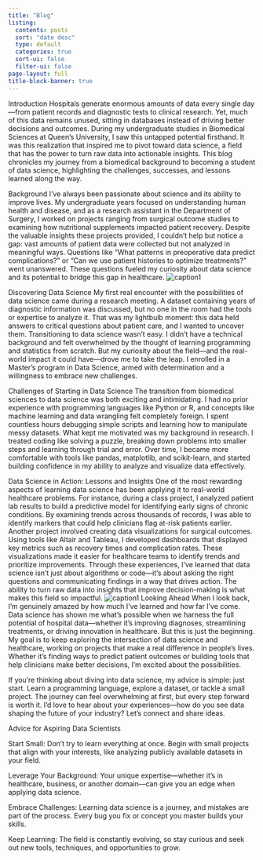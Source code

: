 ```yaml
---
title: "Blog"
listing:
  contents: posts
  sort: "date desc"
  type: default
  categories: true
  sort-ui: false
  filter-ui: false
page-layout: full
title-block-banner: true
---
```


Introduction
Hospitals generate enormous amounts of data every single day—from patient records and diagnostic tests to clinical research. Yet, much of this data remains unused, sitting in databases instead of driving better decisions and outcomes. During my undergraduate studies in Biomedical Sciences at Queen’s University, I saw this untapped potential firsthand. It was this realization that inspired me to pivot toward data science, a field that has the power to turn raw data into actionable insights. This blog chronicles my journey from a biomedical background to becoming a student of data science, highlighting the challenges, successes, and lessons learned along the way.

Background
I’ve always been passionate about science and its ability to improve lives. My undergraduate years focused on understanding human health and disease, and as a research assistant in the Department of Surgery, I worked on projects ranging from surgical outcome studies to examining how nutritional supplements impacted patient recovery.
Despite the valuable insights these projects provided, I couldn’t help but notice a gap: vast amounts of patient data were collected but not analyzed in meaningful ways. Questions like “What patterns in preoperative data predict complications?” or “Can we use patient histories to optimize treatments?” went unanswered. These questions fueled my curiosity about data science and its potential to bridge this gap in healthcare.
![caption1](images/image_1.png.png)


Discovering Data Science
My first real encounter with the possibilities of data science came during a research meeting. A dataset containing years of diagnostic information was discussed, but no one in the room had the tools or expertise to analyze it. That was my lightbulb moment: this data held answers to critical questions about patient care, and I wanted to uncover them.
Transitioning to data science wasn’t easy. I didn’t have a technical background and felt overwhelmed by the thought of learning programming and statistics from scratch. But my curiosity about the field—and the real-world impact it could have—drove me to take the leap. I enrolled in a Master’s program in Data Science, armed with determination and a willingness to embrace new challenges.

Challenges of Starting in Data Science
The transition from biomedical sciences to data science was both exciting and intimidating. I had no prior experience with programming languages like Python or R, and concepts like machine learning and data wrangling felt completely foreign. I spent countless hours debugging simple scripts and learning how to manipulate messy datasets.
What kept me motivated was my background in research. I treated coding like solving a puzzle, breaking down problems into smaller steps and learning through trial and error. Over time, I became more comfortable with tools like pandas, matplotlib, and scikit-learn, and started building confidence in my ability to analyze and visualize data effectively.

Data Science in Action: Lessons and Insights
One of the most rewarding aspects of learning data science has been applying it to real-world healthcare problems. For instance, during a class project, I analyzed patient lab results to build a predictive model for identifying early signs of chronic conditions. By examining trends across thousands of records, I was able to identify markers that could help clinicians flag at-risk patients earlier.
Another project involved creating data visualizations for surgical outcomes. Using tools like Altair and Tableau, I developed dashboards that displayed key metrics such as recovery times and complication rates. These visualizations made it easier for healthcare teams to identify trends and prioritize improvements.
Through these experiences, I’ve learned that data science isn’t just about algorithms or code—it’s about asking the right questions and communicating findings in a way that drives action. The ability to turn raw data into insights that improve decision-making is what makes this field so impactful.
![caption1](images/image_2.png.png)
Looking Ahead
When I look back, I’m genuinely amazed by how much I’ve learned and how far I’ve come. Data science has shown me what’s possible when we harness the full potential of hospital data—whether it’s improving diagnoses, streamlining treatments, or driving innovation in healthcare.
But this is just the beginning. My goal is to keep exploring the intersection of data science and healthcare, working on projects that make a real difference in people’s lives. Whether it’s finding ways to predict patient outcomes or building tools that help clinicians make better decisions, I’m excited about the possibilities.

If you’re thinking about diving into data science, my advice is simple: just start. Learn a programming language, explore a dataset, or tackle a small project. The journey can feel overwhelming at first, but every step forward is worth it. I’d love to hear about your experiences—how do you see data shaping the future of your industry? Let’s connect and share ideas.

Advice for Aspiring Data Scientists

Start Small: Don’t try to learn everything at once. Begin with small projects that align with your interests, like analyzing publicly available datasets in your field.

Leverage Your Background: Your unique expertise—whether it’s in healthcare, business, or another domain—can give you an edge when applying data science.

Embrace Challenges: Learning data science is a journey, and mistakes are part of the process. Every bug you fix or concept you master builds your skills.

Keep Learning: The field is constantly evolving, so stay curious and seek out new tools, techniques, and opportunities to grow.

